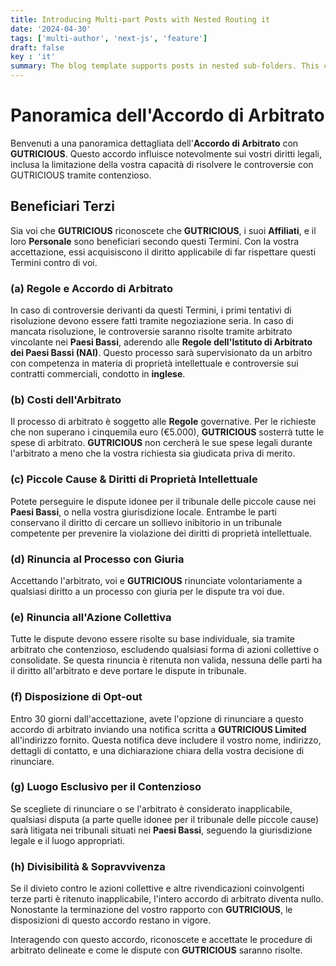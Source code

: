 ```yaml
---
title: Introducing Multi-part Posts with Nested Routing it
date: '2024-04-30'
tags: ['multi-author', 'next-js', 'feature']
draft: false
key : 'it'
summary: The blog template supports posts in nested sub-folders. This can be used to group posts of similar content e.g. a multi-part course.
---
```


# Panoramica dell'Accordo di Arbitrato

Benvenuti a una panoramica dettagliata dell'**Accordo di Arbitrato** con **GUTRICIOUS**. Questo accordo influisce notevolmente sui vostri diritti legali, inclusa la limitazione della vostra capacità di risolvere le controversie con GUTRICIOUS tramite contenzioso.

## Beneficiari Terzi

Sia voi che **GUTRICIOUS** riconoscete che **GUTRICIOUS**, i suoi **Affiliati**, e il loro **Personale** sono beneficiari secondo questi Termini. Con la vostra accettazione, essi acquisiscono il diritto applicabile di far rispettare questi Termini contro di voi.

### **(a) Regole e Accordo di Arbitrato**

In caso di controversie derivanti da questi Termini, i primi tentativi di risoluzione devono essere fatti tramite negoziazione seria. In caso di mancata risoluzione, le controversie saranno risolte tramite arbitrato vincolante nei **Paesi Bassi**, aderendo alle **Regole dell'Istituto di Arbitrato dei Paesi Bassi (NAI)**. Questo processo sarà supervisionato da un arbitro con competenza in materia di proprietà intellettuale e controversie sui contratti commerciali, condotto in **inglese**.

### **(b) Costi dell'Arbitrato**

Il processo di arbitrato è soggetto alle **Regole** governative. Per le richieste che non superano i cinquemila euro (€5.000), **GUTRICIOUS** sosterrà tutte le spese di arbitrato. **GUTRICIOUS** non cercherà le sue spese legali durante l'arbitrato a meno che la vostra richiesta sia giudicata priva di merito.

### **(c) Piccole Cause & Diritti di Proprietà Intellettuale**

Potete perseguire le dispute idonee per il tribunale delle piccole cause nei **Paesi Bassi**, o nella vostra giurisdizione locale. Entrambe le parti conservano il diritto di cercare un sollievo inibitorio in un tribunale competente per prevenire la violazione dei diritti di proprietà intellettuale.

### **(d) Rinuncia al Processo con Giuria**

Accettando l'arbitrato, voi e **GUTRICIOUS** rinunciate volontariamente a qualsiasi diritto a un processo con giuria per le dispute tra voi due.

### **(e) Rinuncia all'Azione Collettiva**

Tutte le dispute devono essere risolte su base individuale, sia tramite arbitrato che contenzioso, escludendo qualsiasi forma di azioni collettive o consolidate. Se questa rinuncia è ritenuta non valida, nessuna delle parti ha il diritto all'arbitrato e deve portare le dispute in tribunale.

### **(f) Disposizione di Opt-out**

Entro 30 giorni dall'accettazione, avete l'opzione di rinunciare a questo accordo di arbitrato inviando una notifica scritta a **GUTRICIOUS Limited** all'indirizzo fornito. Questa notifica deve includere il vostro nome, indirizzo, dettagli di contatto, e una dichiarazione chiara della vostra decisione di rinunciare.

### **(g) Luogo Esclusivo per il Contenzioso**

Se scegliete di rinunciare o se l'arbitrato è considerato inapplicabile, qualsiasi disputa (a parte quelle idonee per il tribunale delle piccole cause) sarà litigata nei tribunali situati nei **Paesi Bassi**, seguendo la giurisdizione legale e il luogo appropriati.

### **(h) Divisibilità & Sopravvivenza**

Se il divieto contro le azioni collettive e altre rivendicazioni coinvolgenti terze parti è ritenuto inapplicabile, l'intero accordo di arbitrato diventa nullo. Nonostante la terminazione del vostro rapporto con **GUTRICIOUS**, le disposizioni di questo accordo restano in vigore.

Interagendo con questo accordo, riconoscete e accettate le procedure di arbitrato delineate e come le dispute con **GUTRICIOUS** saranno risolte.